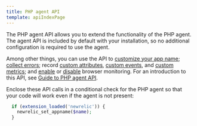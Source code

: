 ```yaml
---
title: PHP agent API
template: apiIndexPage
---
```


The PHP agent API allows you to extend the functionality of the PHP agent. The agent API is included by default with your installation, so no additional configuration is required to use the agent.

Among other things, you can use the API to [customize your app name](/docs/agents/php-agent/php-agent-api/newrelic_set_appname); [collect errors](/docs/agents/php-agent/php-agent-api/newrelic_notice_error); record [custom attributes](/docs/agents/php-agent/php-agent-api/newrelic_add_custom_parameter), [custom events](/docs/agents/php-agent/php-agent-api/newrelic_record_custom_event), and [custom metrics](/docs/agents/php-agent/php-agent-api/newrelic_custom_metric); and [enable](/docs/agents/php-agent/php-agent-api/newrelic_get_browser_timing_header) or [disable](/docs/agents/php-agent/php-agent-api/newrelic_disable_autorum) browser monitoring. For an introduction to this API, see [Guide to PHP agent API](/docs/agents/php-agent/api-guides/guide-using-php-agent-api).

<Callout variant="tip">

Enclose these API calls in a conditional check for the PHP agent so that your code will work even if the agent is not present:

```php
  if (extension_loaded('newrelic')) {
    newrelic_set_appname($name);
  }
```

</Callout>

